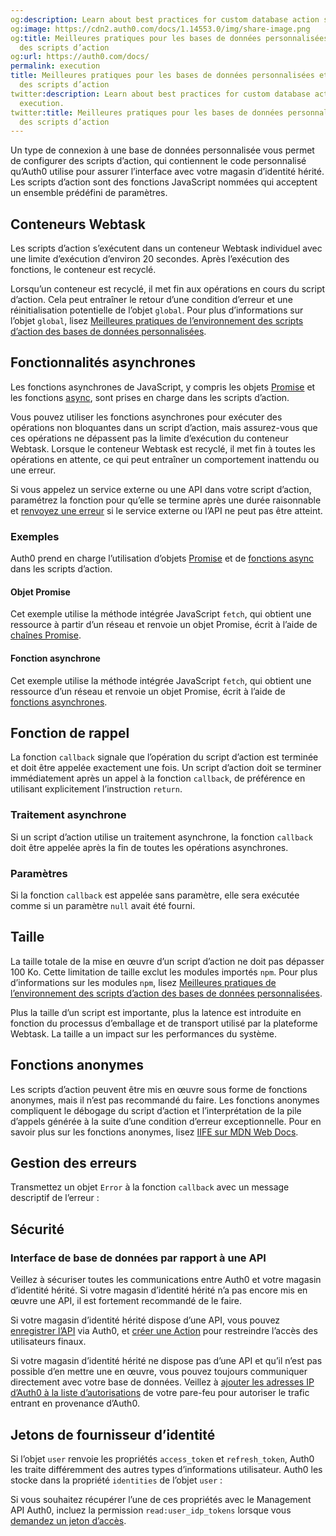 ```yaml
---
og:description: Learn about best practices for custom database action script execution.
og:image: https://cdn2.auth0.com/docs/1.14553.0/img/share-image.png
og:title: Meilleures pratiques pour les bases de données personnalisées et l’exécution
  des scripts d’action
og:url: https://auth0.com/docs/
permalink: execution
title: Meilleures pratiques pour les bases de données personnalisées et l’exécution
  des scripts d’action
twitter:description: Learn about best practices for custom database action script
  execution.
twitter:title: Meilleures pratiques pour les bases de données personnalisées et l’exécution
  des scripts d’action
---
```


Un type de connexion à une base de données personnalisée vous permet de configurer des scripts d’action, qui contiennent le code personnalisé qu’Auth0 utilise pour assurer l’interface avec votre magasin d’identité hérité. Les scripts d’action sont des fonctions JavaScript nommées qui acceptent un ensemble prédéfini de paramètres.

## Conteneurs Webtask

Les scripts d’action s’exécutent dans un conteneur Webtask individuel avec une limite d’exécution d’environ 20 secondes. Après l’exécution des fonctions, le conteneur est recyclé.

Lorsqu’un conteneur est recyclé, il met fin aux opérations en cours du script d’action. Cela peut entraîner le retour d’une condition d’erreur et une réinitialisation potentielle de l’objet `global`. Pour plus d’informations sur l’objet `global`, lisez [Meilleures pratiques de l’environnement des scripts d’action des bases de données personnalisées](/custom-database-connections-scripts/environment).

## Fonctionnalités asynchrones

Les fonctions asynchrones de JavaScript, y compris les objets [Promise](https://developer.mozilla.org/en-US/docs/Web/JavaScript/Reference/Global_Objects/Promise) et les fonctions [async](https://developer.mozilla.org/en-US/docs/Web/JavaScript/Reference/Statements/async_function), sont prises en charge dans les scripts d’action.

Vous pouvez utiliser les fonctions asynchrones pour exécuter des opérations non bloquantes dans un script d’action, mais assurez-vous que ces opérations ne dépassent pas la limite d’exécution du conteneur Webtask. Lorsque le conteneur Webtask est recyclé, il met fin à toutes les opérations en attente, ce qui peut entraîner un comportement inattendu ou une erreur.

Si vous appelez un service externe ou une API dans votre script d’action, paramétrez la fonction pour qu’elle se termine après une durée raisonnable et [renvoyez une erreur](#error-handling) si le service externe ou l’API ne peut pas être atteint.

### Exemples

Auth0 prend en charge l’utilisation d’objets [Promise](https://developer.mozilla.org/en-US/docs/Web/JavaScript/Reference/Global_Objects/Promise) et de [fonctions async](https://developer.mozilla.org/en-US/docs/Web/JavaScript/Reference/Statements/async_function) dans les scripts d’action.

#### Objet Promise

Cet exemple utilise la méthode intégrée JavaScript `fetch`, qui obtient une ressource à partir d’un réseau et renvoie un objet Promise, écrit à l’aide de [chaînes Promise](https://developer.mozilla.org/en-US/docs/Web/JavaScript/Guide/Using_promises#chaining).



#### Fonction asynchrone

Cet exemple utilise la méthode intégrée JavaScript `fetch`, qui obtient une ressource d’un réseau et renvoie un objet Promise, écrit à l’aide de [fonctions asynchrones](https://developer.mozilla.org/en-US/docs/Web/JavaScript/Reference/Statements/async_function).



## Fonction de rappel

La fonction `callback` signale que l’opération du script d’action est terminée et doit être appelée exactement une fois. Un script d’action doit se terminer immédiatement après un appel à la fonction `callback`, de préférence en utilisant explicitement l’instruction `return`.



### Traitement asynchrone

Si un script d’action utilise un traitement asynchrone, la fonction `callback` doit être appelée après la fin de toutes les opérations asynchrones.

### Paramètres

Si la fonction `callback` est appelée sans paramètre, elle sera exécutée comme si un paramètre `null` avait été fourni.

## Taille

La taille totale de la mise en œuvre d’un script d’action ne doit pas dépasser 100 Ko. Cette limitation de taille exclut les modules importés `npm`. Pour plus d’informations sur les modules `npm`, lisez [Meilleures pratiques de l’environnement des scripts d’action des bases de données personnalisées](/custom-database-connections-scripts/environment).

Plus la taille d’un script est importante, plus la latence est introduite en fonction du processus d’emballage et de transport utilisé par la plateforme Webtask. La taille a un impact sur les performances du système.

## Fonctions anonymes

Les scripts d’action peuvent être mis en œuvre sous forme de fonctions anonymes, mais il n’est pas recommandé du faire. Les fonctions anonymes compliquent le débogage du script d’action et l’interprétation de la pile d’appels générée à la suite d’une condition d’erreur exceptionnelle. Pour en savoir plus sur les fonctions anonymes, lisez [IIFE sur MDN Web Docs](https://developer.mozilla.org/en-US/docs/Glossary/IIFE).

## Gestion des erreurs

Transmettez un objet `Error` à la fonction `callback` avec un message descriptif de l’erreur :



## Sécurité

### Interface de base de données par rapport à une API

Veillez à sécuriser toutes les communications entre Auth0 et votre magasin d’identité hérité. Si votre magasin d’identité hérité n’a pas encore mis en œuvre une API, il est fortement recommandé de le faire.

Si votre magasin d’identité hérité dispose d’une API, vous pouvez [ enregistrer l’API](https://auth0.com/docs/get-started/auth0-overview/set-up-apis) via Auth0, et [ créer une Action](https://auth0.com/docs/manage-users/access-control/sample-use-cases-actions-with-authorization#deny-access-to-anyone-calling-an-api) pour restreindre l’accès des utilisateurs finaux.

Si votre magasin d’identité hérité ne dispose pas d’une API et qu’il n’est pas possible d’en mettre une en œuvre, vous pouvez toujours communiquer directement avec votre base de données. Veillez à [ajouter les adresses IP d’Auth0 à la liste d’autorisations](https://auth0.com/docs/secure/security-guidance/data-security/allowlist) de votre pare-feu pour autoriser le trafic entrant en provenance d’Auth0.

## Jetons de fournisseur d’identité

Si l’objet `user` renvoie les propriétés `access_token` et `refresh_token`, Auth0 les traite différemment des autres types d’informations utilisateur. Auth0 les stocke dans la propriété `identities` de l’objet `user` :



Si vous souhaitez récupérer l’une de ces propriétés avec le Management API Auth0, incluez la permission `read:user_idp_tokens` lorsque vous [demandez un jeton d’accès](https://auth0.com/docs/secure/tokens/access-tokens/get-management-api-access-tokens-for-production).